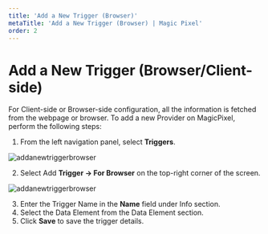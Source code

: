---
title: 'Add a New Trigger (Browser)'
metaTitle: 'Add a New Trigger (Browser) | Magic Pixel'
order: 2
---

# Add a New Trigger (Browser/Client-side)

For Client-side or Browser-side configuration, all the information is fetched from the webpage or browser.
To add a new Provider on MagicPixel, perform the following steps:
1.	From the left navigation panel, select **Triggers**.

![addanewtriggerbrowser](/images/triggersimages/triggersbrowser.png)

2.	Select Add **Trigger -> For Browser** on the top-right corner of the screen.

![addanewtriggerbrowser](/images/triggersimages/triggersforbrowser.png)

3.	Enter the Trigger Name in the **Name** field under Info section.
4.	Select the Data Element from the Data Element section.
5.	Click **Save** to save the trigger details.

